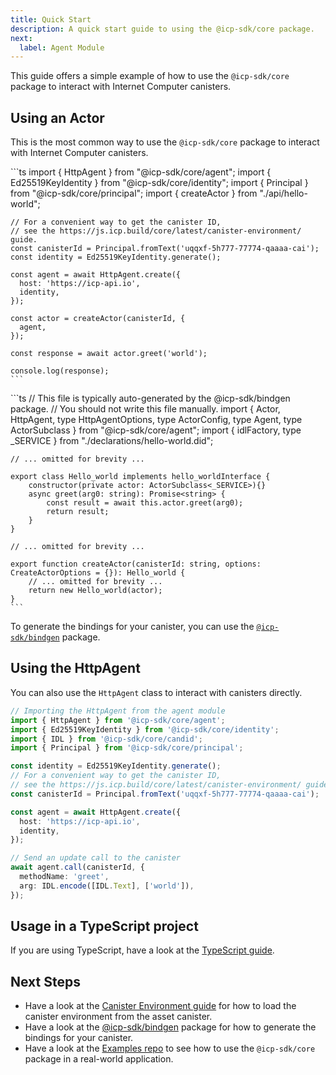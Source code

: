 ```yaml
---
title: Quick Start
description: A quick start guide to using the @icp-sdk/core package.
next:
  label: Agent Module
---
```



This guide offers a simple example of how to use the `@icp-sdk/core` package to interact with Internet Computer canisters.

## Using an Actor

This is the most common way to use the `@icp-sdk/core` package to interact with Internet Computer canisters.

<Tabs>
  <TabItem label="index.ts" icon="seti:typescript">
    ```ts
    import { HttpAgent } from "@icp-sdk/core/agent";
    import { Ed25519KeyIdentity } from "@icp-sdk/core/identity";
    import { Principal } from "@icp-sdk/core/principal";
    import { createActor } from "./api/hello-world";

    // For a convenient way to get the canister ID,
    // see the https://js.icp.build/core/latest/canister-environment/ guide.
    const canisterId = Principal.fromText('uqqxf-5h777-77774-qaaaa-cai');
    const identity = Ed25519KeyIdentity.generate();

    const agent = await HttpAgent.create({
      host: 'https://icp-api.io',
      identity,
    });

    const actor = createActor(canisterId, {
      agent,
    });

    const response = await actor.greet('world');

    console.log(response);
    ```

  </TabItem>
  <TabItem label="api/hello-world.ts" icon="seti:typescript">
    ```ts
    // This file is typically auto-generated by the @icp-sdk/bindgen package.
    // You should not write this file manually.
    import { Actor, HttpAgent, type HttpAgentOptions, type ActorConfig, type Agent, type ActorSubclass } from "@icp-sdk/core/agent";
    import { idlFactory, type _SERVICE } from "./declarations/hello-world.did";

    // ... omitted for brevity ...

    export class Hello_world implements hello_worldInterface {
        constructor(private actor: ActorSubclass<_SERVICE>){}
        async greet(arg0: string): Promise<string> {
            const result = await this.actor.greet(arg0);
            return result;
        }
    }

    // ... omitted for brevity ...

    export function createActor(canisterId: string, options: CreateActorOptions = {}): Hello_world {
        // ... omitted for brevity ...
        return new Hello_world(actor);
    }
    ```

  </TabItem>
</Tabs>

To generate the bindings for your canister, you can use the [`@icp-sdk/bindgen`](https://js.icp.build/bindgen/) package.

## Using the HttpAgent

You can also use the `HttpAgent` class to interact with canisters directly.

```ts
// Importing the HttpAgent from the agent module
import { HttpAgent } from '@icp-sdk/core/agent';
import { Ed25519KeyIdentity } from '@icp-sdk/core/identity';
import { IDL } from '@icp-sdk/core/candid';
import { Principal } from '@icp-sdk/core/principal';

const identity = Ed25519KeyIdentity.generate();
// For a convenient way to get the canister ID,
// see the https://js.icp.build/core/latest/canister-environment/ guide.
const canisterId = Principal.fromText('uqqxf-5h777-77774-qaaaa-cai');

const agent = await HttpAgent.create({
  host: 'https://icp-api.io',
  identity,
});

// Send an update call to the canister
await agent.call(canisterId, {
  methodName: 'greet',
  arg: IDL.encode([IDL.Text], ['world']),
});
```

## Usage in a TypeScript project

If you are using TypeScript, have a look at the [TypeScript guide](./typescript.mdx).

## Next Steps

- Have a look at the [Canister Environment guide](./canister-environment.mdx) for how to load the canister environment from the asset canister.
- Have a look at the [@icp-sdk/bindgen](https://js.icp.build/bindgen/) package for how to generate the bindings for your canister.
- Have a look at the [Examples repo](https://github.com/dfinity/examples) to see how to use the `@icp-sdk/core` package in a real-world application.

